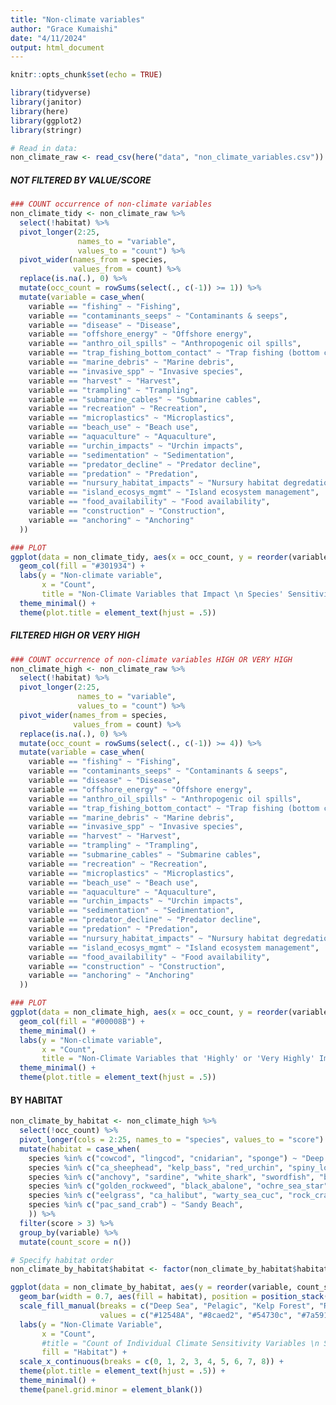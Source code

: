 ```yaml
---
title: "Non-climate variables"
author: "Grace Kumaishi"
date: "4/11/2024"
output: html_document
---
```


```r
knitr::opts_chunk$set(echo = TRUE)

library(tidyverse)
library(janitor)
library(here)
library(ggplot2)
library(stringr)
```

```r
# Read in data:
non_climate_raw <- read_csv(here("data", "non_climate_variables.csv"))
```

##### NOT FILTERED BY VALUE/SCORE ##### 

```r
### COUNT occurrence of non-climate variables
non_climate_tidy <- non_climate_raw %>% 
  select(!habitat) %>% 
  pivot_longer(2:25,
               names_to = "variable",
               values_to = "count") %>% 
  pivot_wider(names_from = species, 
              values_from = count) %>% 
  replace(is.na(.), 0) %>% 
  mutate(occ_count = rowSums(select(., c(-1)) >= 1)) %>% 
  mutate(variable = case_when(
    variable == "fishing" ~ "Fishing",
    variable == "contaminants_seeps" ~ "Contaminants & seeps",
    variable == "disease" ~ "Disease",
    variable == "offshore_energy" ~ "Offshore energy",
    variable == "anthro_oil_spills" ~ "Anthropogenic oil spills",
    variable == "trap_fishing_bottom_contact" ~ "Trap fishing (bottom contact)",
    variable == "marine_debris" ~ "Marine debris",
    variable == "invasive_spp" ~ "Invasive species",
    variable == "harvest" ~ "Harvest",
    variable == "trampling" ~ "Trampling",
    variable == "submarine_cables" ~ "Submarine cables",
    variable == "recreation" ~ "Recreation",
    variable == "microplastics" ~ "Microplastics",
    variable == "beach_use" ~ "Beach use",
    variable == "aquaculture" ~ "Aquaculture",
    variable == "urchin_impacts" ~ "Urchin impacts",
    variable == "sedimentation" ~ "Sedimentation",
    variable == "predator_decline" ~ "Predator decline",
    variable == "predation" ~ "Predation",
    variable == "nursury_habitat_impacts" ~ "Nursury habitat degredation",
    variable == "island_ecosys_mgmt" ~ "Island ecosystem management",
    variable == "food_availability" ~ "Food availability",
    variable == "construction" ~ "Construction",
    variable == "anchoring" ~ "Anchoring"
  ))
```

```r
### PLOT
ggplot(data = non_climate_tidy, aes(x = occ_count, y = reorder(variable, occ_count))) +
  geom_col(fill = "#301934") +
  labs(y = "Non-climate variable",
       x = "Count",
       title = "Non-Climate Variables that Impact \n Species' Sensitivity to Climate Change") +
  theme_minimal() +
  theme(plot.title = element_text(hjust = .5)) 
```

##### FILTERED HIGH OR VERY HIGH ##### 

```r
### COUNT occurrence of non-climate variables HIGH OR VERY HIGH
non_climate_high <- non_climate_raw %>% 
  select(!habitat) %>% 
  pivot_longer(2:25,
               names_to = "variable",
               values_to = "count") %>% 
  pivot_wider(names_from = species, 
              values_from = count) %>% 
  replace(is.na(.), 0) %>% 
  mutate(occ_count = rowSums(select(., c(-1)) >= 4)) %>% 
  mutate(variable = case_when(
    variable == "fishing" ~ "Fishing",
    variable == "contaminants_seeps" ~ "Contaminants & seeps",
    variable == "disease" ~ "Disease",
    variable == "offshore_energy" ~ "Offshore energy",
    variable == "anthro_oil_spills" ~ "Anthropogenic oil spills",
    variable == "trap_fishing_bottom_contact" ~ "Trap fishing (bottom contact)",
    variable == "marine_debris" ~ "Marine debris",
    variable == "invasive_spp" ~ "Invasive species",
    variable == "harvest" ~ "Harvest",
    variable == "trampling" ~ "Trampling",
    variable == "submarine_cables" ~ "Submarine cables",
    variable == "recreation" ~ "Recreation",
    variable == "microplastics" ~ "Microplastics",
    variable == "beach_use" ~ "Beach use",
    variable == "aquaculture" ~ "Aquaculture",
    variable == "urchin_impacts" ~ "Urchin impacts",
    variable == "sedimentation" ~ "Sedimentation",
    variable == "predator_decline" ~ "Predator decline",
    variable == "predation" ~ "Predation",
    variable == "nursury_habitat_impacts" ~ "Nursury habitat degredation",
    variable == "island_ecosys_mgmt" ~ "Island ecosystem management",
    variable == "food_availability" ~ "Food availability",
    variable == "construction" ~ "Construction",
    variable == "anchoring" ~ "Anchoring"
  ))
```

```r
### PLOT
ggplot(data = non_climate_high, aes(x = occ_count, y = reorder(variable, occ_count))) +
  geom_col(fill = "#00008B") +
  theme_minimal() +
  labs(y = "Non-climate variable",
       x = "Count",
       title = "Non-Climate Variables that 'Highly' or 'Very Highly' Impact \n Species' Sensitivity to Climate Change") +
  theme_minimal() +
  theme(plot.title = element_text(hjust = .5)) 
```

#### BY HABITAT
```r
non_climate_by_habitat <- non_climate_high %>% 
  select(!occ_count) %>% 
  pivot_longer(cols = 2:25, names_to = "species", values_to = "score") %>%
  mutate(habitat = case_when(
    species %in% c("cowcod", "lingcod", "cnidarian", "sponge") ~ "Deep Sea",
    species %in% c("ca_sheephead", "kelp_bass", "red_urchin", "spiny_lobster", "giant_kelp") ~ "Kelp Forest",
    species %in% c("anchovy", "sardine", "white_shark", "swordfish", "brown_pelican", "scripps_murrelet") ~ "Pelagic",
    species %in% c("golden_rockweed", "black_abalone", "ochre_sea_star", "ca_mussel") ~ "Rocky Shore",
    species %in% c("eelgrass", "ca_halibut", "warty_sea_cuc", "rock_crab_spp") ~ "Sandy Seafloor",
    species %in% c("pac_sand_crab") ~ "Sandy Beach",
    )) %>%
  filter(score > 3) %>% 
  group_by(variable) %>% 
  mutate(count_score = n())
```

```r
# Specify habitat order
non_climate_by_habitat$habitat <- factor(non_climate_by_habitat$habitat, levels = c("Deep Sea", "Kelp Forest", "Pelagic", "Rocky Shore", "Sandy Seafloor", "Sandy Beach"))

ggplot(data = non_climate_by_habitat, aes(y = reorder(variable, count_score))) +
  geom_bar(width = 0.7, aes(fill = habitat), position = position_stack(reverse = TRUE)) +
  scale_fill_manual(breaks = c("Deep Sea", "Pelagic", "Kelp Forest", "Rocky Shore", "Sandy Seafloor", "Sandy Beach"), 
                    values = c("#12548A", "#8caed2", "#54730c", "#7a591a", "#c0910f", "#d9bc8d")) +
  labs(y = "Non-Climate Variable",
       x = "Count",
       #title = "Count of Individual Climate Sensitivity Variables \n Scored 'High' and 'Very High' Across Species",
       fill = "Habitat") +
  scale_x_continuous(breaks = c(0, 1, 2, 3, 4, 5, 6, 7, 8)) +
  theme(plot.title = element_text(hjust = .5)) +
  theme_minimal() +
  theme(panel.grid.minor = element_blank())
```




